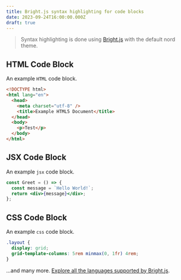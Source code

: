 ```yaml
---
title: Bright.js syntax highlighting for code blocks
date: 2023-09-24T16:00:00.000Z
draft: true
---
```


> Syntax highlighting is done using [Bright.js](https://bright.codehike.org) with the default nord theme.

## HTML Code Block

An example `HTML` code block.

```html
<!DOCTYPE html>
<html lang="en">
  <head>
    <meta charset="utf-8" />
    <title>Example HTML5 Document</title>
  </head>
  <body>
    <p>Test</p>
  </body>
</html>
```

## JSX Code Block

An example `jsx` code block.

```jsx
const Greet = () => {
  const message = `Hello World!`;
  return <div>{message}</div>;
};
```

## CSS Code Block

An example `css` code block.

```css
.layout {
  display: grid;
  grid-template-columns: 5rem minmax(0, 1fr) 4rem;
}
```

...and many more. [Explore all the languages supported by Bright.js](https://bright.codehike.org).
